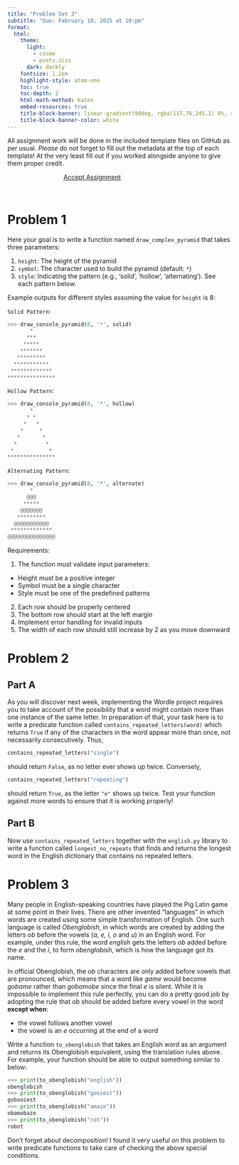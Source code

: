 ```yaml
---
title: "Problem Set 3"
subtitle: "Due: February 10, 2025 at 10:pm"
format:
  html:
    theme:
      light: 
        - cosmo
        - psets.scss
      dark: darkly
    fontsize: 1.2em
    highlight-style: atom-one
    toc: true
    toc-depth: 2
    html-math-method: katex
    embed-resources: true
    title-block-banner: linear-gradient(90deg, rgba(117,76,245,1) 0%, rgba(0,212,255,1) 100%)
    title-block-banner-color: white
---
```


All assignment work will be done in the included template files on GitHub as per usual. _Please_ do not forget to fill out the metadata at the top of each template! At the very least fill out if you worked alongside anyone to give them proper credit.

```{=html}
<a href='https://classroom.github.com/a/0wzcZhFk' target="_blank" class="btn btn-info" style='margin:auto; display: block; width:50%;'>Accept Assignment</a>
```
<br>

# Problem 1
Here your goal is to write a function named `draw_complex_pyramid` that takes three parameters:

1. `height`: The height of the pyramid
2. `symbol`: The character used to build the pyramid (default: `*`)
3. `style`: Indicating the pattern (e.g., 'solid', 'hollow', 'alternating'). See each pattern below.


Example outputs for different styles assuming the value for `height` is 8:

`Solid Pattern`:
```python
>>> draw_console_pyramid(8, '*', solid)
       *
      ***
     *****
    *******
   *********
  ***********
 *************
***************
```


`Hollow Pattern`:
```python
>>> draw_console_pyramid(8, '*', hollow)
       *
      * *
     *   *
    *     *
   *       *
  *         *
 *           *
***************
```

`Alternating Pattern`:
```python
>>> draw_console_pyramid(8, '*', alternate)
       *
      @@@
     *****
    @@@@@@@
   *********
  @@@@@@@@@@@
 *************
@@@@@@@@@@@@@@@
```

Requirements:

1. The function must validate input parameters:
- Height must be a positive integer
- Symbol must be a single character
- Style must be one of the predefined patterns

2. Each row should be properly centered
3. The bottom row should start at the left margin
4. Implement error handling for invalid inputs
5. The width of each row should still increase by 2 as you move downward



# Problem 2

## Part A
As you will discover next week, implementing the Wordle project requires you to take account of the possibility that a word might contain more than one instance of the same letter. In preparation of that, your task here is to write a predicate function called `contains_repeated_letters(word)` which returns `True` if any of the characters in the word appear more than once, not necessarily consecutively. Thus,
```python
contains_repeated_letters("single")
```
should return `False`, as no letter ever shows up twice. Conversely,
```python
contains_repeated_letters("repeating")
```
should return `True`, as the letter `"e"` shows up twice. Test your function against more words to ensure that it is working properly!

## Part B
Now use `contains_repeated_letters` together with the `english.py` library to write a function called `longest_no_repeats` that finds and returns the longest word in the English dictionary that contains no repeated letters.


# Problem 3
Many people in English-speaking countries have played the Pig Latin game at some point in their lives. There are other invented "languages" in which words are created using some simple transformation of English. One such language is called _Obenglobish_, in which words are created by adding the letters _ob_ before the vowels (_a, e, i, o_ and _u_) in an English word. For example, under this rule, the word _english_ gets the letters _ob_ added before the _e_ and the _i_, to form _obenglobish_, which is how the language got its name.

In official Obenglobish, the _ob_ characters are only added before vowels that are pronounced, which means that a word like _game_ would become _gobame_ rather than _gobamobe_ since the final _e_ is silent. While it is impossible to implement this rule perfectly, you can do a pretty good job by adopting the rule that _ob_ should be added before every vowel in the word **except when**:

- the vowel follows another vowel
- the vowel is an _e_ occurring at the end of a word

Write a function `to_obenglobish` that takes an English word as an argument and returns its Obenglobish equivalent, using the translation rules above. For example, your function should be able to output something similar to below:
```python
>>> print(to_obenglobish("english"))
obenglobish
>>> print(to_obenglobish("gooiest"))
gobooiest
>>> print(to_obenglobish("amaze"))
obamobaze
>>> print(to_obenglobish("rot"))
robot
```
Don't forget about decomposition! I found it very useful on this problem to write predicate functions to take care of checking the above special conditions.
